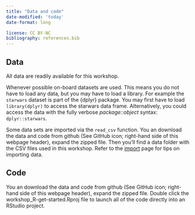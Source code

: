 ```yaml
---
title: "Data and code"
date-modified: 'today'
date-format: long

license: CC BY-NC
bibliography: references.bib
---
```


## Data

All data are readily available for this workshop.

Whenever possible on-board datasets are used. This means you do not have to load any data, but you may have to load a library. For example the `starwars` dataset is part of the {dplyr} package. You may first have to load `library(dplyr)` to access the starwars data frame. Alternatively, you could access the data with the fully verbose *package::object* syntax: `dplyr::starwars`.

Some data sets are imported via the `read_csv` function. You an download the data and code from github (See GitHub icon; right-hand side of this webpage header), expand the zipped file. Then you'll find a data folder with the CSV files used in this workshop. Refer to the [import](import.html) page for tips on importing data.

## Code

You an download the data and code from github (See GitHub icon; right-hand side of this webpage header), expand the zipped file. Double click the workshop_R-get-started.Rproj file to launch all of the code directly into an RStudio project.
